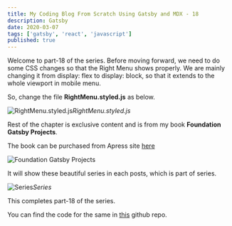 ```yaml
---
title: My Coding Blog From Scratch Using Gatsby and MDX - 18
description: Gatsby
date: 2020-03-07
tags: ['gatsby', 'react', 'javascript']
published: true
---
```


Welcome to part-18 of the series. Before moving forward, we need to do some CSS changes so that the Right Menu shows properly. We are mainly changing it from display: flex to display: block, so that it extends to the whole viewport in mobile menu.

So, change the file **RightMenu.styled.js** as below.

![RightMenu.styled.js](https://res.cloudinary.com/dxkxvfo2o/image/upload/v1589883708/18-dev/1_w7k3kf.png)*RightMenu.styled.js*

Rest of the chapter is exclusive content and is from my book **Foundation Gatsby Projects**.

The book can be purchased from Apress site <a href="https://www.apress.com/in/book/9781484265574" target="_blank" rel="noopener noreferrer">here</a>


![Foundation Gatsby Projects](https://res.cloudinary.com/dxkxvfo2o/image/upload/v1609570264/Foundation_Gatsby_zilffx.jpg)

It will show these beautiful series in each posts, which is part of series.

![Series](https://res.cloudinary.com/dxkxvfo2o/image/upload/v1589883709/18-dev/16_wkbfuz.png)*Series*

This completes part-18 of the series.

You can find the code for the same in [this](https://github.com/nabendu82/thewebdev-public) github repo.
